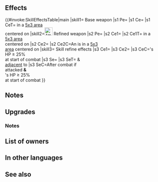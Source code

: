 {{Weapon Infobox
|tagid=SID_豊潤の花
|image=wep_mg038
|weaponType=Red Tome
|might=14
|range=2
|effect=Grants Res+3. Grants Atk/Res+3 to allies within 5 rows and 3 columns centered on unit during combat.
|cost=400
|exclusive=1
|statModifiers=0,14,0,0,3
|required=Bolganone;Fenrir
|intID=1897
|sort=341
|effectRange=12
|value=20
|timingID=2
|abilityID=35
|randomTimestamp=2020-02-09T07:00:00Z
|randomMinLv=31
|refinePaths=default
|refineSP=400
|refineMedals=500
|refineDews=200
|upgradedEffect=Grants Res+3. If an ally is within 5 rows and 3 columns centered on unit, grants Atk/Res+5 to unit during combat. Grants Atk/Res+4 to allies within 5 rows and 3 columns centered on unit during their combat.
|effectSkill1=At start of combat, if unit's HP ≥ 25%, grants Atk/Res+5 to unit and unit makes a guaranteed follow-up attack during combat, and also, after combat, if unit attacked, inflicts【Gravity】 on target and foes within 1 space of target.<br><br>【Gravity】<br>Restricts target's movement to 1 space through its next action.
|properties=random_owner
}}
==Effects==
{{#invoke:SkillEffectsTable|main
|skill1={{SCi|weapon}} Base weapon
|s1 Pe={{Eft|Stat Boosts|Res|3}}
|s1 Ce={{Eft|Temporary buffs|Atk/Res|3}}
|s1 CeT={{Tgt|Allies}} in a [[5x3 area]]<br>centered on {{Tgt|Unit}}
|skill2=[[File:Attack Plus W.png|x26px|class=inline-icon]] Refined weapon
|s2 Pe={{Eft|Stat Boosts|Res|3}}
|s2 Ce1={{Eft|Temporary buffs|Atk/Res|4}}
|s2 Ce1T={{Tgt|Allies}} in a [[5x3 area]]<br>centered on {{Tgt|Unit}}
|s2 Ce2={{Eft|Temporary buffs|Atk/Res|5}}
|s2 Ce2C=An {{Tgt|Ally}} is in a [[5x3 area|5x3<br>area]] centered on {{Tgt|Unit}}
|skill3={{Si|Flower of Plenty|refine=Skill1}} Skill refine effects
|s3 Ce1={{Eft|Temporary buffs|Atk/Res|5}}
|s3 Ce2={{Eft|Guaranteed follow-ups}}
|s3 CeC={{Tgt|Unit}}'s HP ≥ 25%<br>at start of combat
|s3 Se={{SEt|Gravity}}
|s3 SeT={{Tgt|Target Foe}} & {{Tgt|Foes}}<br>[[adjacent]] to {{Tgt|Target Foe}}
|s3 SeC=After combat if<br>{{Tgt|Unit}} attacked '''&'''<br>{{Tgt|Unit}}'s HP ≥ 25%<br>at start of combat
}}

==Notes==
{{Temporary buffs}}
{{AlliesCombatEffect|effect=temporary buffs}}
==Upgrades==
{{Weapon Upgrade List}}
===Notes===
{{Guaranteed follow-up interaction|name={{St|Flower of Plenty|refine=Skill1}}}}
{{IfUnitAttacked|name={{St|Flower of Plenty|refine=Skill1}}}}
{{Gravity|name={{St|Flower of Plenty|refine=Skill1}}}}
==List of owners==
{{Skill Hero List}}
==In other languages==
{{OtherLanguages
|english=Flower of Plenty
|japanese=豊潤の花
|german=Blumenmeer
|spanishEU=Flor suntuosa
|spanishLA=Flor suntuosa
|french=Gerbe de fleurs
|italian=Fiore della dovizia
|chineseTW=豐潤之花
|portuguese=Flor da fartura
}}
==See also==
{{See also skills|cond=Name LIKE 'Flower of%' OR Description LIKE '%if unit attacked%restrict%movement%' AND Exclusive='1'}}
{{Weapons Navbox}}